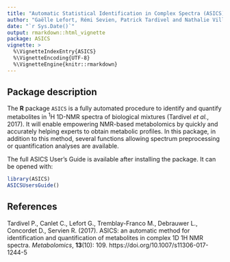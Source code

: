 ```yaml
---
title: "Automatic Statistical Identification in Complex Spectra (ASICS)"
author: "Gaëlle Lefort, Rémi Sevien, Patrick Tardivel and Nathalie Villa-Vialaneix"
date: "`r Sys.Date()`"
output: rmarkdown::html_vignette
package: ASICS
vignette: >
  %\VignetteIndexEntry{ASICS}
  %\VignetteEncoding{UTF-8}
  %\VignetteEngine{knitr::rmarkdown}
---
```


## Package description 
The **R** package `ASICS` is a fully automated procedure to identify and 
quantify metabolites in $^1$H 1D-NMR spectra of biological mixtures 
(Tardivel *et al.*, 2017). It will enable empowering NMR-based metabolomics by 
quickly and accurately helping experts to obtain metabolic profiles. In this 
package, in addition to this method, several functions allowing spectrum 
preprocessing or quantification analyses are available.

The full ASICS User's Guide is available after installing the package. It can be
opened with:

```r
library(ASICS)
ASICSUsersGuide()
```


## References
Tardivel P., Canlet C., Lefort G., Tremblay-Franco M., Debrauwer L., Concordet 
D., Servien R. (2017). ASICS: an automatic method for identification and 
quantification of metabolites in complex 1D 1H NMR spectra. *Metabolomics*,
**13**(10): 109. https://doi.org/10.1007/s11306-017-1244-5



